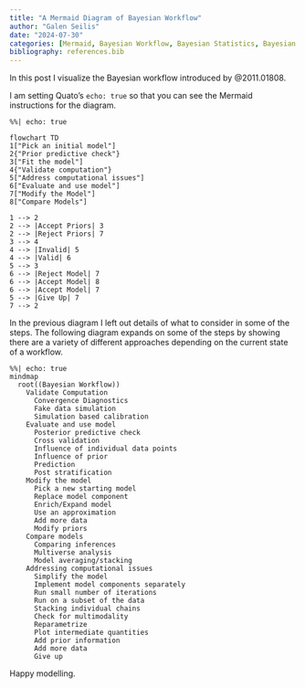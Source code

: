 ```yaml
---
title: "A Mermaid Diagram of Bayesian Workflow"
author: "Galen Seilis"
date: "2024-07-30"
categories: [Mermaid, Bayesian Workflow, Bayesian Statistics, Bayesian Inference, Bayesian Probability, Bayesian Modelling, Prior Probability, Posterior Probability, Modelling, Model Development]
bibliography: references.bib
---
```


In this post I visualize the Bayesian workflow introduced by @2011.01808.

I am setting Quato's `echo: true` so that you can see the Mermaid instructions for the diagram.

```mermaid
%%| echo: true

flowchart TD
1["Pick an initial model"]
2{"Prior predictive check"}
3["Fit the model"]
4{"Validate computation"}
5["Address computational issues"]
6["Evaluate and use model"]
7["Modify the Model"]
8["Compare Models"]

1 --> 2
2 --> |Accept Priors| 3
2 --> |Reject Priors| 7
3 --> 4
4 --> |Invalid| 5
4 --> |Valid| 6
5 --> 3
6 --> |Reject Model| 7
6 --> |Accept Model| 8
6 --> |Accept Model| 7
5 --> |Give Up| 7
7 --> 2
```

In the previous diagram I left out details of what to consider in some of the steps. The following diagram expands on some of the steps by showing there are a variety of different approaches depending on the current state of a workflow.

```mermaid
%%| echo: true
mindmap
  root((Bayesian Workflow))
    Validate Computation
      Convergence Diagnostics
      Fake data simulation
      Simulation based calibration
    Evaluate and use model
      Posterior predictive check
      Cross validation
      Influence of individual data points
      Influence of prior
      Prediction
      Post stratification
    Modify the model
      Pick a new starting model
      Replace model component
      Enrich/Expand model
      Use an approximation
      Add more data
      Modify priors
    Compare models
      Comparing inferences
      Multiverse analysis
      Model averaging/stacking
    Addressing computational issues
      Simplify the model
      Implement model components separately
      Run small number of iterations
      Run on a subset of the data
      Stacking individual chains
      Check for multimodality
      Reparametrize
      Plot intermediate quantities
      Add prior information
      Add more data
      Give up
```

Happy modelling.
